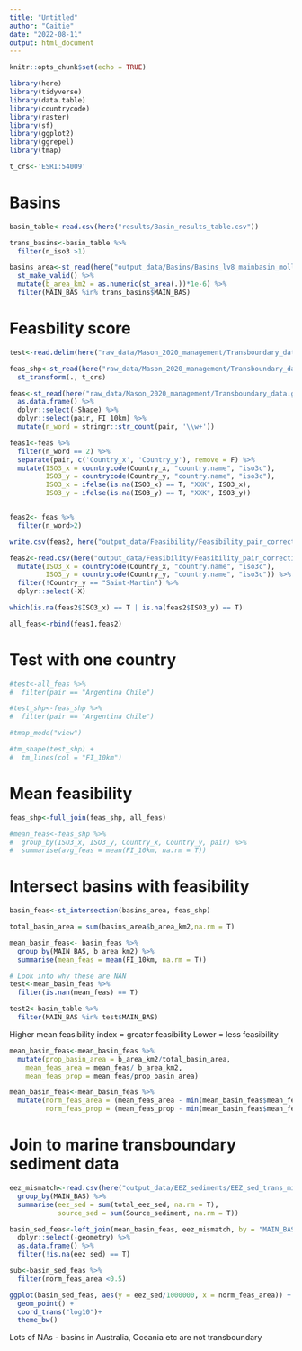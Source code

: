 ```yaml
---
title: "Untitled"
author: "Caitie"
date: "2022-08-11"
output: html_document
---
```


```r
knitr::opts_chunk$set(echo = TRUE)
```

```r
library(here)
library(tidyverse)
library(data.table)
library(countrycode)
library(raster)
library(sf)
library(ggplot2)
library(ggrepel)
library(tmap)

t_crs<-'ESRI:54009'
```

# Basins

```r
basin_table<-read.csv(here("results/Basin_results_table.csv"))

trans_basins<-basin_table %>% 
  filter(n_iso3 >1)
```


```r
basins_area<-st_read(here("output_data/Basins/Basins_lv8_mainbasin_moll.shp")) %>% 
  st_make_valid() %>% 
  mutate(b_area_km2 = as.numeric(st_area(.))*1e-6) %>% 
  filter(MAIN_BAS %in% trans_basins$MAIN_BAS)
```

# Feasbility score


```r
test<-read.delim(here("raw_data/Mason_2020_management/Transboundary_data.txt"))

feas_shp<-st_read(here("raw_data/Mason_2020_management/Transboundary_data.gdb"), layer = "Global_Feas_10km") %>% 
  st_transform(., t_crs)

feas<-st_read(here("raw_data/Mason_2020_management/Transboundary_data.gdb"), layer = "Global_Feas_10km") %>% 
  as.data.frame() %>% 
  dplyr::select(-Shape) %>% 
  dplyr::select(pair, FI_10km) %>% 
  mutate(n_word = stringr::str_count(pair, '\\w+'))

feas1<-feas %>% 
  filter(n_word == 2) %>% 
  separate(pair, c('Country_x', 'Country_y'), remove = F) %>% 
  mutate(ISO3_x = countrycode(Country_x, "country.name", "iso3c"),
         ISO3_y = countrycode(Country_y, "country.name", "iso3c"),
         ISO3_x = ifelse(is.na(ISO3_x) == T, "XXK", ISO3_x),
         ISO3_y = ifelse(is.na(ISO3_y) == T, "XXK", ISO3_y))


feas2<- feas %>% 
  filter(n_word>2)

write.csv(feas2, here("output_data/Feasibility/Feasibility_pair_correction.csv"))

```

```r
feas2<-read.csv(here("output_data/Feasibility/Feasibility_pair_correction_CK.csv")) %>% 
  mutate(ISO3_x = countrycode(Country_x, "country.name", "iso3c"),
         ISO3_y = countrycode(Country_y, "country.name", "iso3c")) %>% 
  filter(!Country_y == "Saint-Martin") %>% 
  dplyr::select(-X)

which(is.na(feas2$ISO3_x) == T | is.na(feas2$ISO3_y) == T)

```

```r
all_feas<-rbind(feas1,feas2)
```

# Test with one country

```r
#test<-all_feas %>% 
#  filter(pair == "Argentina Chile")

#test_shp<-feas_shp %>% 
#  filter(pair == "Argentina Chile")
```

```r
#tmap_mode("view")

#tm_shape(test_shp) +
#  tm_lines(col = "FI_10km")
```

# Mean feasibility 

```r
feas_shp<-full_join(feas_shp, all_feas)

#mean_feas<-feas_shp %>% 
#  group_by(ISO3_x, ISO3_y, Country_x, Country_y, pair) %>% 
#  summarise(avg_feas = mean(FI_10km, na.rm = T))
```

# Intersect basins with feasibility

```r
basin_feas<-st_intersection(basins_area, feas_shp)

total_basin_area = sum(basins_area$b_area_km2,na.rm = T)

```

```r
mean_basin_feas<- basin_feas %>% 
  group_by(MAIN_BAS, b_area_km2) %>% 
  summarise(mean_feas = mean(FI_10km, na.rm = T))

# Look into why these are NAN
test<-mean_basin_feas %>% 
  filter(is.nan(mean_feas) == T)

test2<-basin_table %>% 
  filter(MAIN_BAS %in% test$MAIN_BAS)
```

Higher mean feasibility index = greater feasibility
Lower = less feasibility
```r
mean_basin_feas<-mean_basin_feas %>% 
  mutate(prop_basin_area = b_area_km2/total_basin_area,
    mean_feas_area = mean_feas/ b_area_km2,
    mean_feas_prop = mean_feas/prop_basin_area)

mean_basin_feas<-mean_basin_feas %>% 
  mutate(norm_feas_area = (mean_feas_area - min(mean_basin_feas$mean_feas_area, na.rm = T)) / (max(mean_basin_feas$mean_feas_area, na.rm = T) - min(mean_basin_feas$mean_feas_area, na.rm = T)),
         norm_feas_prop = (mean_feas_prop - min(mean_basin_feas$mean_feas_prop, na.rm = T)) / (max(mean_basin_feas$mean_feas_prop, na.rm = T) - min(mean_basin_feas$mean_feas_prop, na.rm = T)))
```

# Join to marine transboundary sediment data

```r
eez_mismatch<-read.csv(here("output_data/EEZ_sediments/EEZ_sed_trans_mismatch.csv")) %>% 
  group_by(MAIN_BAS) %>% 
  summarise(eez_sed = sum(total_eez_sed, na.rm = T),
            source_sed = sum(Source_sediment, na.rm = T))

```

```r
basin_sed_feas<-left_join(mean_basin_feas, eez_mismatch, by = "MAIN_BAS") %>% 
  dplyr::select(-geometry) %>% 
  as.data.frame() %>% 
  filter(!is.na(eez_sed) == T)
```

```r
sub<-basin_sed_feas %>% 
  filter(norm_feas_area <0.5)

ggplot(basin_sed_feas, aes(y = eez_sed/1000000, x = norm_feas_area)) +
  geom_point() +
  coord_trans("log10")+
  theme_bw()
```


Lots of NAs - basins in Australia, Oceania etc are not transboundary
